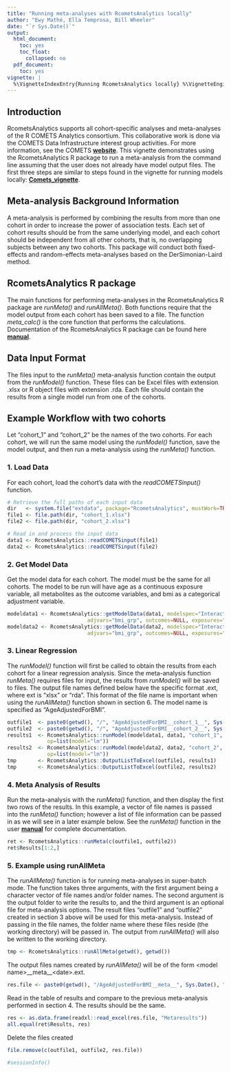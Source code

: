 ---
title: "Running meta-analyses with RcometsAnalytics locally"
author: "Ewy Mathé, Ella Temprosa, Bill Wheeler"
date: "`r Sys.Date()`"
output:
  html_document:
    toc: yes
    toc_float:
      collapsed: no
  pdf_document:
    toc: yes
vignette: |
  %\VignetteIndexEntry{Running RcometsAnalytics locally} %\VignetteEngine{knitr::rmarkdown} %\VignetteEncoding{UTF-8}
---

## Introduction

RcometsAnalytics supports all cohort-specific analyses and meta-analyses of the R COMETS Analytics consortium. 
This collaborative work is done via the COMETS Data Infrastructure interest group activities. 
For more information, see the COMETS [**website**](http://epi.grants.cancer.gov/comets/).
This vignette demonstrates using the RcometsAnalytics R package to run a meta-analysis 
from the command line assuming that the user does not already have model output files.
The first three steps are similar to steps found in the vignette for running models locally:
[**Comets_vignette**](https://cbiit.github.io/R-cometsAnalytics/cometsvignette_v2.1.html).

## Meta-analysis Background Information
A meta-analysis is performed by combining the results from more than one cohort in order to 
increase the power of association tests. Each set of cohort results should be from the
same underlying model, and each cohort should be independent from all other
cohorts, that is, no overlapping subjects between any two cohorts. 
This package will conduct both fixed-effects and random-effects meta-analyses based
on the DerSimonian-Laird method.

## RcometsAnalytics R package
The main functions for performing meta-analyses in the RcometsAnalytics R package are 
*runMeta()* and *runAllMeta()*. Both functions require that the model output from 
each cohort has been saved to a file. The function *meta_calc()* is the core function 
that performs the calculations.
Documentation of the RcometsAnalytics R package can be found here
  [**manual**](https://github.com/CBIIT/R-cometsAnalytics/blob/gh-pages/RcometsAnalytics-manual-v3.0.pdf).

## Data Input Format
The files input to the *runMeta()* meta-analysis function contain the output from the *runModel()* function.
These files can be Excel files with extension .xlsx or R object files with extension .rda.
Each file should contain the results from a single model run from one of the cohorts.

## Example Workflow with two cohorts
Let "cohort_1" and "cohort_2" be the names of the two cohorts. For each cohort, we will run the 
same model using the *runModel()* function, save the model output, and then run a meta-analysis
using the *runMeta()* function.

### 1. Load Data 
For each cohort, load the cohort's data with the *readCOMETSinput()* function.

```{r}
# Retrieve the full paths of each input data
dir   <- system.file("extdata", package="RcometsAnalytics", mustWork=TRUE)
file1 <- file.path(dir, "cohort_1.xlsx")
file2 <- file.path(dir, "cohort_2.xlsx")

# Read in and process the input data
data1 <- RcometsAnalytics::readCOMETSinput(file1)
data2 <- RcometsAnalytics::readCOMETSinput(file2)
```

### 2. Get Model Data

Get the model data for each cohort. The model must be the same for all cohorts.
The model to be run will have age as a continuous exposure variable, all metabolites
as the outcome variables, and bmi as a categorical adjustment variable.

```{r}
modeldata1 <- RcometsAnalytics::getModelData(data1, modelspec="Interactive", 
                          adjvars="bmi_grp", outcomes=NULL, exposures="age")
modeldata2 <- RcometsAnalytics::getModelData(data2, modelspec="Interactive", 
                          adjvars="bmi_grp", outcomes=NULL, exposures="age")
```

### 3. Linear Regression
The *runModel()* function will first be called to obtain the results from each
cohort for a linear regression analysis. Since the meta-analysis function *runMeta()*
requires files for input, the results from *runModel()* will be saved to files.
The output file names defined below have the specific format 
<model name>__<cohort name>__<date>.ext, where ext is "xlsx" or "rda". 
This format of the file name is important when using the *runAllMeta()*
function shown in section 6. 
The model name is specified as "AgeAdjustedForBMI".
```{r}
outfile1  <- paste0(getwd(), "/", "AgeAdjustedForBMI__cohort_1__", Sys.Date(), ".xlsx")
outfile2  <- paste0(getwd(), "/", "AgeAdjustedForBMI__cohort_2__", Sys.Date(), ".xlsx")
results1  <- RcometsAnalytics::runModel(modeldata1, data1, "cohort_1", 
             op=list(model="lm"))
results2  <- RcometsAnalytics::runModel(modeldata2, data2, "cohort_2", 
             op=list(model="lm"))
tmp       <- RcometsAnalytics::OutputListToExcel(outfile1, results1)
tmp       <- RcometsAnalytics::OutputListToExcel(outfile2, results2)
```

### 4. Meta Analysis of Results
Run the meta-analysis with the *runMeta()* function, and then display
the first two rows of the results. In this example, a vector of file names
is passed into the *runMeta()* function; however a list of file information
can be passed in as we will see in a later example below. See the *runMeta()*
function in the user 
[**manual**](https://github.com/CBIIT/R-cometsAnalytics/blob/gh-pages/RcometsAnalytics-manual-v3.0.pdf)
for complete documentation.
```{r}
ret <- RcometsAnalytics::runMeta(c(outfile1, outfile2))
ret$Results[1:2,]
```

### 5. Example using runAllMeta
The *runAllMeta()* function is for running meta-analyses in super-batch mode.
The function takes three arguments, with the first argument being a character
vector of file names and/or folder names. The second argument is the output
folder to write the results to, and the third argument is an optional file 
for meta-analysis options. The result files "outfile1" and "outfile2" created
in section 3 above will be used for this meta-analysis. Instead of passing
in the file names, the folder name where these files reside (the working directory)
 will be passed in. The output from *runAllMeta()* will also be written
to the working directory.
```{r}
tmp <- RcometsAnalytics::runAllMeta(getwd(), getwd())
```

The output files names created by *runAllMeta()* will be of the form
\<model name\>\_\_meta\_\_\<date\>.ext. 
```{r}
res.file <- paste0(getwd(), "/AgeAdjustedForBMI__meta__", Sys.Date(), ".xlsx")
```

Read in the table of results and compare to the previous meta-analysis performed 
in section 4. The results should be the same.
```{r}
res <- as.data.frame(readxl::read_excel(res.file, "Metaresults"))
all.equal(ret$Results, res)
```

Delete the files created
```{r}
file.remove(c(outfile1, outfile2, res.file))
```

```{r}
#sessionInfo()
```
